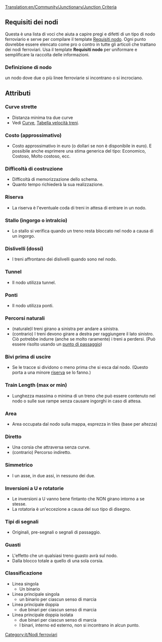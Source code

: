 [[Translation:en/Community/Junctionary/Junction Criteria]]
{{it/Nodi ferroviari}}

==Requisiti dei nodi==
Questa è una lista di voci che aiuta a capire pregi e difetti di un tipo di nodo ferroviario e serve per compilare il template [[:Template:it/Requisiti nodo|Requisiti nodo]]. Ogni punto dovrebbe essere elencato come pro o contro in tutte gli articoli che trattano dei nodi ferroviari. Usa il template '''Requisiti nodo''' per uniformare e semplificare la raccolta delle informazioni.


===Definizione di nodo===
un nodo dove due o più linee ferroviarie si incontrano o si incrociano.

==Attributi==

===Curve strette===
* Distanza minima tra due curve
* Vedi [[it/unsorted/Curve|Curve]], [[it/Manual/Meccaniche di gioco#Treni|Tabella velocità treni]].

===Costo (approssimativo)===
* Costo approssimativo in euro (o dollari se non è disponibile in euro). E possibile anche esprimere una stima generica del tipo: Economico, Costoso, Molto costoso, ecc.

===Difficoltà di costruzione===
* Difficoltà di memorizzazione dello schema.
* Quanto tempo richiederà la sua realizzazione.

===Riserva===
* La riserva è l'eventuale coda di treni in attesa di entrare in un nodo.

===Stallo (ingorgo o intralcio)===
* Lo stallo si verifica quando un treno resta bloccato nel nodo a causa di un ingorgo.

===Dislivelli (dossi)===
* I treni affrontano dei dislivelli quando sono nel nodo.

===Tunnel=== 
* Il nodo utilizza tunnel.

===Ponti===
* Il nodo utilizza ponti.

===Percorsi naturali=== 
* (naturale)I treni girano a sinistra per andare a sinistra.
* (contrario) I treni devono girare a destra per raggiungere il lato sinistro. Ciò potrebbe indurre (anche se molto raramente) i treni a perdersi. (Può essere risolto usando un [[it/Punto di passaggio|punto di passaggio]])
 

===Bivi prima di uscire===
* Se le tracce si dividono o meno prima che si esca dal nodo. (Questo porta a una minore [[it/Community/Junctionary/Requisiti nodo#Riserva|riserva]] se lo fanno.) 

===Train Length (max or min)===
* Lunghezza massima o minima di un treno che può essere contenuto nel nodo o sulle sue rampe senza causare ingorghi in caso di attesa.

===Area===
* Area occupata dal nodo sulla mappa, esprezza in tiles (base per altezza)

===Diretto===
* Una corsia che attraversa senza curve.
* (contrario) Percorso indiretto.

===Simmetrico===
* I un asse, in due assi, in nessuno dei due.

===Inversioni a U e rotatorie===
* Le inversioni a U vanno bene fintanto che NON girano intorno a se stesse.
* La rotatoria è un'eccezione a causa del suo tipo di disegno.

===Tipi di segnali===
* Originali, pre-segnali o segnali di passaggio.

===Guasti===
* L'effetto che un qualsiasi treno guasto avrà sul nodo.
* Dalla blocco totale a quello di una sola corsia.

===Classificazione===
* Linea singola
** Un binario
* Linea principale singola
** un binario per ciascun senso di marcia
* Linea principale doppia
** due binari per ciascun senso di marcia
* Linea principale doppia isolata
** due binari per ciascun senso di marcia
** I binari, interno ed esterno, non si incontrano in alcun punto.


[[Category:it/Nodi ferroviari]]